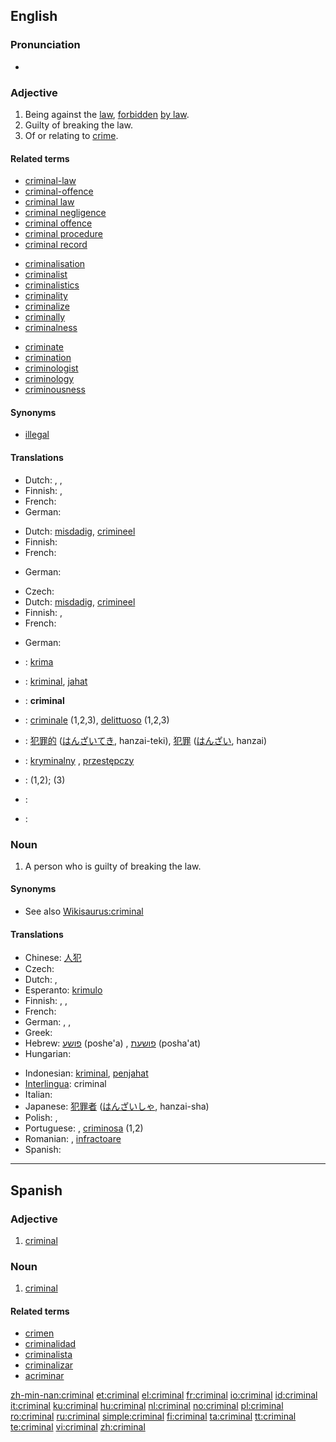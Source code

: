 ==English==

===Pronunciation===
* {{audio|en-us-criminal.ogg|Audio (US)}}

===Adjective===
{{en-adj|-}}

# Being against the [[law]], [[forbidden]] [[by law]].
# Guilty of breaking the law.
# Of or relating to [[crime]].

====Related terms====
{{top3}}
* [[criminal-law]]
* [[criminal-offence]]
* [[criminal law]]
* [[criminal negligence]]
* [[criminal offence]]
* [[criminal procedure]]
* [[criminal record]]
{{mid3}}
* [[criminalisation]]
* [[criminalist]]
* [[criminalistics]]
* [[criminality]]
* [[criminalize]]
* [[criminally]]
* [[criminalness]]
{{mid3}}
* [[criminate]]
* [[crimination]]
* [[criminologist]]
* [[criminology]]
* [[criminousness]]
{{bottom}}

====Synonyms====
* [[illegal]]

====Translations====
{{trans-top|being against the law}}
* Dutch: {{t+|nl|misdadig}}, {{t+|nl|crimineel}}, {{t-|nl|onwettig}}
* Finnish: {{t+|fi|rikollinen}}, {{t-|fi|lainvastainen}}
* French: {{t+|fr|criminel}}
* German: {{t-|de|kriminell}}
{{trans-bottom}}

{{trans-top|guilty of breaking the law}}
* Dutch: [[misdadig]], [[crimineel]]
* Finnish: {{t+|fi|rikollinen}}
* French: {{t+|fr|criminel}}
{{trans-mid}}
* German: {{t-|de|kriminell}}
{{trans-bottom}}

{{trans-top|of or relating to crime}}
* Czech: {{t-|cs|zločinný|m}}
* Dutch: [[misdadig]], [[crimineel]]
* Finnish: {{t+|fi|rikollinen}}, {{t-|fi|rikosoikeudellinen}}
* French: {{t+|fr|criminel}}
{{trans-mid}}
* German: {{t-|de|kriminell}}
{{trans-bottom}}

{{checktrans-top}}
* {{ttbc|Esperanto}}: [[krima]]
* {{ttbc|Indonesian}}: [[kriminal]], [[jahat]]
* {{ttbc|Interlingua}}: '''criminal'''
* {{ttbc|Italian}}: [[criminale]] (1,2,3), [[delittuoso]] (1,2,3)
{{checktrans-mid}}
* {{ttbc|Japanese}}: [[犯罪的]] ([[はんざいてき]], hanzai-teki), [[犯罪]] ([[はんざい]], hanzai)
* {{ttbc|Polish}}: [[kryminalny]] {{m}}, [[przestępczy]] {{m}}
* {{ttbc|Portuguese}}: {{t+|pt|criminoso|m}} <!-- Inflections belong in the foreign entry: [[criminosa]] {{f}} --> (1,2); {{t-|pt|criminal|m|f}} (3)
* {{ttbc|Romanian}}: {{t+|ro|criminal|m}} <!-- Inflections belong in the foreign entry: [[criminală]] {{f}} -->
* {{ttbc|Spanish}}: {{t-|es|criminal}}
{{checktrans-bottom}}

===Noun===
{{en-noun}}

# A person who is guilty of breaking the law.

====Synonyms====
* See also [[Wikisaurus:criminal]]

====Translations====
{{trans-top|person guilty of breaking the law}}
* Chinese: [[人犯]]
* Czech: {{t-|cs|zločinec|m}}
* Dutch: {{t+|nl|misdadiger}}, {{t+|nl|crimineel}}
* Esperanto: [[krimulo]]
* Finnish: {{t+|fi|rikollinen}}, {{t-|fi|lainsuojaton}}, {{t-|fi|kriminaali}}
* French: {{t+|fr|criminel|m}}
* German: {{t-|de|Kriminelle|f}}, {{t-|de|Krimineller|m}}, {{t+|de|Verbrecher|m}}
* Greek: {{t+|el|εγκληματίας|m|tr=egklimatías|sc=Grek}}
* Hebrew: [[פושע]] (poshe'a) {{m}}, [[פושעת]] (posha'at) {{f}}
* Hungarian: {{t+|hu|bűnöző}}
{{trans-mid}}
* Indonesian: [[kriminal]], [[jahat|penjahat]]
* [[Interlingua]]: criminal
* Italian: {{t+|it|criminale}}
* Japanese: [[犯罪者]] ([[はんざいしゃ]], hanzai-sha)
* Polish: {{t+|pl|kryminalista|m}}, {{t+|pl|przestępca|m}}
* Portuguese: {{t+|pt|criminoso|m}}, [[criminosa]] {{f}} (1,2)
* Romanian: {{t|ro|infractor|m}}, [[infractoare]] {{f}}
* Spanish: {{t-|es|criminal}}
{{trans-bottom}}

----

==Spanish==

===Adjective===
{{es-adj|pl=criminales}}

# [[criminal#English|criminal]]

===Noun===
{{es-noun-mf|pl=criminales}}

# [[criminal#English|criminal]]

====Related terms====
* [[crimen]]
* [[criminalidad]]
* [[criminalista]]
* [[criminalizar]]
* [[acriminar]]

[[zh-min-nan:criminal]]
[[et:criminal]]
[[el:criminal]]
[[fr:criminal]]
[[io:criminal]]
[[id:criminal]]
[[it:criminal]]
[[ku:criminal]]
[[hu:criminal]]
[[nl:criminal]]
[[no:criminal]]
[[pl:criminal]]
[[ro:criminal]]
[[ru:criminal]]
[[simple:criminal]]
[[fi:criminal]]
[[ta:criminal]]
[[tt:criminal]]
[[te:criminal]]
[[vi:criminal]]
[[zh:criminal]]